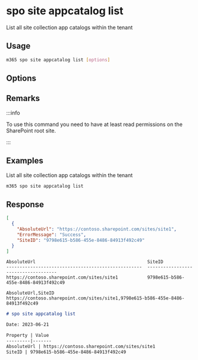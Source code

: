 
# spo site appcatalog list

List all site collection app catalogs within the tenant

## Usage

```sh
m365 spo site appcatalog list [options]
```

## Options

<Global />

## Remarks

:::info

To use this command you need to have at least read permissions on the SharePoint root site.

:::

## Examples

List all site collection app catalogs within the tenant

```sh
m365 spo site appcatalog list
```

## Response

<Tabs>
  <TabItem value="JSON">

  ```json
  [
    {
      "AbsoluteUrl": "https://contoso.sharepoint.com/sites/site1",
      "ErrorMessage": "Success",
      "SiteID": "9798e615-b586-455e-8486-84913f492c49"
    }
  ]
  ```

  </TabItem>
  <TabItem value="Text">

  ```text
  AbsoluteUrl                                          SiteID
  ---------------------------------------------------  ------------------------------------
  https://contoso.sharepoint.com/sites/site1           9798e615-b586-455e-8486-84913f492c49
  ```

  </TabItem>
  <TabItem value="CSV">

  ```csv
  AbsoluteUrl,SiteID
  https://contoso.sharepoint.com/sites/site1,9798e615-b586-455e-8486-84913f492c49
  ```

  </TabItem>
  <TabItem value="Markdown">

  ```md
  # spo site appcatalog list

  Date: 2023-06-21

  Property | Value
  ---------|-------
  AbsoluteUrl | https://contoso.sharepoint.com/sites/site1
  SiteID | 9798e615-b586-455e-8486-84913f492c49
  ```

  </TabItem>
</Tabs>

